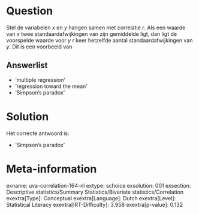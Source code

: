 Question
========

Stel de variabelen *x* en *y* hangen samen met correlatie *r*. Als een
waarde van *x* twee standaardafwijkingen van zijn gemiddelde ligt, dan
ligt de voorspelde waarde voor *y* *r* keer hetzelfde aantal
standaardafwijkingen van *y*. Dit is een voorbeeld van

Answerlist
----------

* 'multiple regression'
* 'regression toward the mean'
* 'Simpson's paradox'

Solution
========

Het correcte antwoord is: 

* 'Simpson's paradox'

Meta-information
================
exname: uva-correlation-164-nl
extype: schoice
exsolution: 001
exsection: Descriptive statistics/Summary Statistics/Bivariate statistics/Correlation
exextra[Type]: Conceptual
exextra[Language]: Dutch
exextra[Level]: Statistical Literacy
exextra[IRT-Difficulty]: 3.958
exextra[p-value]: 0.132
